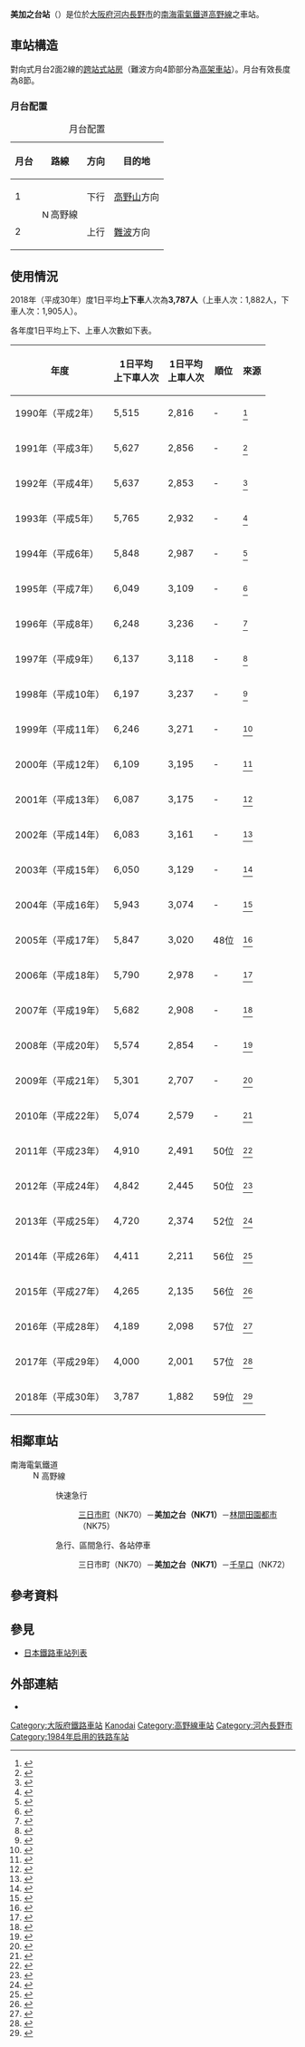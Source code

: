 {{NoteTA|1 = zh:美加之台站; zh-cn:美加之台站; zh-tw:美加之台車站; zh-hk:美加之台站; }}
{{日本車站資訊
|公司色       = #fe4d11
|文字色     = 
|站名       = 美加之台站
|圖片       = Mikanodai-Station East-Exit.jpg
|pxl        = 300px
|圖片說明   = 東出口
|日文原名   = 美加の台
|平假名   = みかのだい
|羅馬拼音   = Mikanodai
|電報略號   = ミカノ
|所在地     = {{JPN}}[[大阪府|大阪府]][[河內長野市|河內長野市]]石佛191番地1
|座標 = {{coord|34|25|28.7|N|135|34|38.6|E|scale:10000}}
|車站構造     = [[地面車站|地面車站]]（[[跨站式站房|跨站式站房]]），一部分[[高架車站|高架車站]]
|月台配置     = 對向式 2面2線
|啟用年月日 = 1984年（[[昭和|昭和]]59年）9月1日*
|廢站年月日 = 
|乘客人數   = 
|上下車人次   = 4,411
|統計年度   = 2014年
|轉車       = 
|備註       = *1957年（[[昭和|昭和]]32年）6月29日作為加賀田信號所開業
|adjacent = {{Adjacent stations|system=南海電氣鐵道|line=高野線|left=三日市町|right=千早口|note-left=NK70<br />1.6km|note-mid={{南海泉北車站編號|NK|71}}<br />距離[[汐見橋站|汐見橋]]31.3km<br />距離[[難波站_(南海)|難波]]30.6km|note-right=NK72<br />1.9km}}
}}

'''美加之台站'''（{{jpn|j=美加の台駅|hg=みかのだいえき|rm=Mikanodai eki|f=y}}）是位於[[大阪府|大阪府]][[河内長野市|河内長野市]]的[[南海電氣鐵道|南海電氣鐵道]][[南海高野線|高野線]]之車站。

==車站構造==
對向式月台2面2線的[[跨站式站房|跨站式站房]]（難波方向4節部分為[[高架車站|高架車站]]）。月台有效長度為8節。
===月台配置===
{| class=wikitable
|+ 月台配置
|-
!月台!!路線!!方向!!目的地
|-
! 1
| rowspan=2 | [[File:Nankai_koya_line_symbol.svg|15px]]高野線
| 下行
| [[高野山站|高野山]]方向
|-
! 2
| 上行
| [[難波站_(南海)|難波]]方向
|}
== 使用情況 ==
2018年（平成30年）度1日平均'''上下車'''人次為'''3,787人'''（上車人次：1,882人，下車人次：1,905人）。

各年度1日平均上下、上車人次數如下表。
{|class="wikitable" style="text-align:right"
!年度!!1日平均<br />上下車人次!!1日平均<br />上車人次!!順位!!來源
|-
|1990年（平成{{0}}2年）||5,515||2,816|| -
|<ref>{{PDFlink|[http://www.pref.osaka.jp/attach/3355/00088143/tn1991n110.pdf 大阪府統計年鑑（平成3年）]}}</ref>
|-
|1991年（平成{{0}}3年）||5,627||2,856|| -
|<ref>{{PDFlink|[http://www.pref.osaka.jp/attach/3355/00088083/tn1992n110.pdf 大阪府統計年鑑（平成4年）]}}</ref>
|-
|1992年（平成{{0}}4年）||5,637||2,853|| -
|<ref>{{PDFlink|[http://www.pref.osaka.jp/attach/3355/00085641/tn1993n110.pdf 大阪府統計年鑑（平成5年）]}}</ref>
|-
|1993年（平成{{0}}5年）||5,765||2,932|| -
|<ref>{{PDFlink|[http://www.pref.osaka.jp/attach/3355/00085625/tn1994n110.pdf 大阪府統計年鑑（平成6年）]}}</ref>
|-
|1994年（平成{{0}}6年）||5,848||2,987|| -
|<ref>{{PDFlink|[http://www.pref.osaka.jp/attach/3355/00085578/tn1995n110.pdf 大阪府統計年鑑（平成7年）]}}</ref>
|-
|1995年（平成{{0}}7年）||6,049||3,109|| -
|<ref>{{PDFlink|[http://www.pref.osaka.jp/attach/3355/00085307/tn1996n110.pdf 大阪府統計年鑑（平成8年）]}}</ref>
|-
|1996年（平成{{0}}8年）||6,248||3,236|| -
|<ref>{{PDFlink|[http://www.pref.osaka.jp/attach/3355/00084805/tn1997n110.pdf 大阪府統計年鑑（平成9年）]}}</ref>
|-
|1997年（平成{{0}}9年）||6,137||3,118|| -
|<ref>{{PDFlink|[http://www.pref.osaka.jp/attach/3355/00084997/tn1998n110.pdf 大阪府統計年鑑（平成10年）]}}</ref>
|-
|1998年（平成10年）||6,197||3,237|| -
|<ref>{{PDFlink|[http://www.pref.osaka.jp/attach/3355/00085083/tn1999n110.pdf 大阪府統計年鑑（平成11年）]}}</ref>
|-
|1999年（平成11年）||6,246||3,271|| -
|<ref>{{PDFlink|[http://www.pref.osaka.jp/attach/3355/00085215/tn2000n110.pdf 大阪府統計年鑑（平成12年）]}}</ref>
|-
|2000年（平成12年）||6,109||3,195|| -
|<ref>{{PDFlink|[http://www.pref.osaka.jp/attach/3355/00076905/tn01n110.pdf 大阪府統計年鑑（平成13年）]}}</ref>
|-
|2001年（平成13年）||6,087||3,175|| -
|<ref>{{PDFlink|[http://www.pref.osaka.jp/attach/3355/00076904/tn02n110.pdf 大阪府統計年鑑（平成14年）]}}</ref>
|-
|2002年（平成14年）||6,083||3,161|| -
|<ref>{{PDFlink|[http://www.pref.osaka.jp/attach/3355/00076903/tn03n110.pdf 大阪府統計年鑑（平成15年）]}}</ref>
|-
|2003年（平成15年）||6,050||3,129|| -
|<ref>{{PDFlink|[http://www.pref.osaka.jp/attach/3355/00076902/tn04n110.pdf 大阪府統計年鑑（平成16年）]}}</ref>
|-
|2004年（平成16年）||5,943||3,074|| -
|<ref>{{PDFlink|[http://www.pref.osaka.jp/attach/3355/00076901/tn05n110.pdf 大阪府統計年鑑（平成17年）]}}</ref>
|-
|2005年（平成17年）||5,847||3,020||48位
|<ref>{{PDFlink|[http://www.pref.osaka.jp/attach/3355/00076900/tn06n110.pdf 大阪府統計年鑑（平成18年）]}}</ref>
|-
|2006年（平成18年）||5,790||2,978|| -
|<ref>{{PDFlink|[http://www.pref.osaka.jp/attach/3355/00074421/tn07n090.pdf 大阪府統計年鑑（平成19年）]}}</ref>
|-
|2007年（平成19年）||5,682||2,908|| -
|<ref>{{PDFlink|[http://www.pref.osaka.jp/attach/3355/00074418/tn08n090.pdf 大阪府統計年鑑（平成20年）]}}</ref>
|-
|2008年（平成20年）||5,574||2,854|| -
|<ref>{{PDFlink|[http://www.pref.osaka.jp/attach/3355/00064556/tn09n090.pdf 大阪府統計年鑑（平成21年）]}}</ref>
|-
|2009年（平成21年）||5,301||2,707|| -
|<ref>{{PDFlink|[http://www.pref.osaka.jp/attach/3355/00071058/tn10n090.pdf 大阪府統計年鑑（平成22年）]}}</ref>
|-
|2010年（平成22年）||5,074||2,579|| -
|<ref>{{PDFlink|[http://www.pref.osaka.jp/attach/3355/00093411/tn2011n090.pdf 大阪府統計年鑑（平成23年）]}}</ref>
|-
|2011年（平成23年）||4,910||2,491||50位
|<ref>{{PDFlink|[http://www.pref.osaka.jp/attach/3355/00121073/tn2012n090.pdf 大阪府統計年鑑（平成24年）]}}</ref>
|-
|2012年（平成24年）||4,842||2,445||50位
|<ref>{{PDFlink|[http://www.pref.osaka.lg.jp/attach/3355/00144873/tn2013n09.pdf 大阪府統計年鑑（平成25年）]}}</ref>
|-
|2013年（平成25年）||4,720||2,374||52位
|<ref>{{PDFlink|[http://www.pref.osaka.lg.jp/attach/3355/00180638/tn2014n09.pdf 大阪府統計年鑑（平成26年）]}}</ref>
|-
|2014年（平成26年）||4,411||2,211||56位
|<ref>{{PDFlink|[http://www.pref.osaka.lg.jp/attach/3355/00211004/tn2015n09.pdf 大阪府統計年鑑（平成27年）]}}</ref>
|-
|2015年（平成27年）||4,265||2,135||56位
|<ref>{{PDFlink|[http://www.pref.osaka.lg.jp/attach/3355/00242803/tn2016n09.pdf 大阪府統計年鑑（平成28年）]}}</ref>
|-
|2016年（平成28年）||4,189||2,098||57位
|<ref>{{PDFlink|[http://www.pref.osaka.lg.jp/attach/3355/00281833/9-all.pdf 大阪府統計年鑑（平成29年）]}}</ref>
|-
|2017年（平成29年）||4,000||2,001||57位
|<ref>{{PDFlink|[http://www.pref.osaka.lg.jp/attach/3355/00319513/n2018-09_all.pdf 大阪府統計年鑑（平成30年）]}}</ref>
|-
|2018年（平成30年）||3,787||1,882||59位
|<ref>{{PDFlink|[http://www.pref.osaka.lg.jp/attach/3355/00357824/n2019-09.pdf 大阪府統計年鑑（令和元年）]}}</ref>
|}

== 相鄰車站 ==
; 南海電氣鐵道
:  [[File:Nankai_koya_line_symbol.svg|15px]]高野線
:: {{Color|orangered|■}}快速急行
::: [[三日市町站|三日市町]]（NK70）－'''美加之台（NK71）'''－[[林間田園都市站|林間田園都市]]（NK75）
:: {{Color|orangered|■}}急行、{{Color|#009933|■}}區間急行、{{Color|gray|■}}各站停車
::: 三日市町（NK70）－'''美加之台（NK71）'''－[[千早口站|千早口]]（NK72）
== 參考資料 ==
{{Reflist}}
== 參見 ==
*[[日本鐵路車站列表|日本鐵路車站列表]]

{{commonscat|Mikanodai Station}}
== 外部連結 ==
* {{外部連結/南海電氣鐵道車站|mikanodai|美加之台}}
{{南海高野線}}

{{DEFAULTSORT:Mikanodai}}
[[Category:大阪府鐵路車站|Category:大阪府鐵路車站]]
[[Category:日本鐵路車站_Mi|Kanodai]]
[[Category:高野線車站|Category:高野線車站]]
[[Category:河內長野市|Category:河內長野市]]
[[Category:1984年启用的铁路车站|Category:1984年启用的铁路车站]]